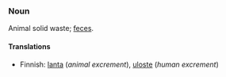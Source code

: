 ===Noun===

Animal solid waste; [[feces]].


====Translations====

*Finnish: [[lanta]] (''animal excrement''), [[uloste]] (''human excrement'')